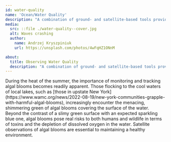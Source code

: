 ```yaml
---
id: water-quality
name: 'Ocean/Water Quality'
description: "A combination of ground- and satellite-based tools provides a regional to global understanding of the impacts of water quality"
media:
  src: ::file ./water-quality--cover.jpg
  alt: Waves crashing
  author:
    name: Andrzej Kryszpiniuk
    url: https://unsplash.com/photos/4wFqHZ1ONnM

about:
  title: Observing Water Quality
  description: "A combination of ground- and satellite-based tools provides a regional to global understanding of marine life and water quality"
---
```

<Block>
<Prose>
During the heat of the summer, the importance of monitoring and tracking algal blooms becomes readily apparent.  Those flocking to the cool waters of local lakes, such as [those in upstate New York](https://www.wamc.org/news/2022-08-19/new-york-communities-grapple-with-harmful-algal-blooms),  increasingly encounter  the menacing, shimmering green of algal blooms covering the surface of the water. Beyond the contrast of a slimy green surface with an expected sparkling blue one, algal blooms pose real risks to both humans and wildlife in terms of toxins and the depletion of dissolved oxygen in the water. Satellite observations of algal blooms are essential to maintaining a healthy environment.
</Prose>
</Block>
